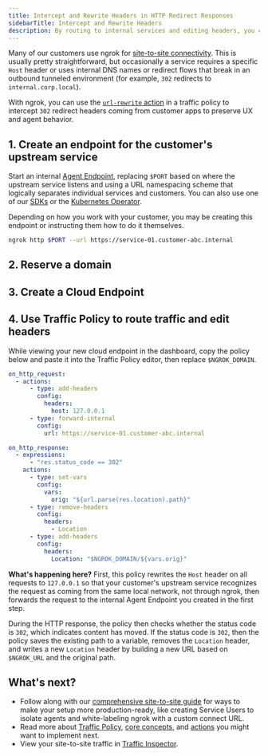 ```yaml
---
title: Intercept and Rewrite Headers in HTTP Redirect Responses
sidebarTitle: Intercept and Rewrite Headers
description: By routing to internal services and editing headers, you can manipulate traffic in ways that allow you to seamlessly access customer networks and upstream services despite their network topology.
---
```



Many of our customers use ngrok for [site-to-site connectivity](/guides/site-to-site-connectivity/).
This is usually pretty straightforward, but occasionally a service requires a specific `Host` header or uses internal DNS names or redirect flows that break in an outbound tunneled environment (for example, `302` redirects to `internal.corp.local`).

With ngrok, you can use the [`url-rewrite` action](/traffic-policy/actions/url-rewrite) in a traffic policy to intercept `302` redirect headers coming from customer apps to preserve UX and agent behavior.

## 1. Create an endpoint for the customer's upstream service

Start an internal [Agent Endpoint](/universal-gateway/agent-endpoints/), replacing `$PORT` based on where the upstream service listens and using a URL namespacing scheme that logically separates individual services and customers.
You can also use one of our [SDKs](/agent-sdks) or the [Kubernetes Operator](/k8s).

Depending on how you work with your customer, you may be creating this endpoint or instructing them how to do it themselves.

```bash
ngrok http $PORT --url https://service-01.customer-abc.internal
```

## 2. Reserve a domain

<ReserveDomain domain="https://service-01.customer-abc.ngrok.app" />

## 3. Create a Cloud Endpoint

<CloudEndpoint />

## 4. Use Traffic Policy to route traffic and edit headers

While viewing your new cloud endpoint in the dashboard, copy the policy below and paste it into the Traffic Policy editor, then replace `$NGROK_DOMAIN`.

```yaml
on_http_request:
  - actions:
      - type: add-headers
        config:
          headers:
            host: 127.0.0.1
      - type: forward-internal
        config:
          url: https://service-01.customer-abc.internal

on_http_response:
  - expressions:
      - "res.status_code == 302"
    actions:
      - type: set-vars
        config:
          vars:
            orig: "${url.parse(res.location).path}"
      - type: remove-headers
        config:
          headers:
            - Location
      - type: add-headers
        config:
          headers:
            Location: "$NGROK_DOMAIN/${vars.orig}"
```

**What's happening here?** First, this policy rewrites the `Host` header on all requests to `127.0.0.1` so that your customer's upstream service recognizes the request as coming from the same local network, not through ngrok, then forwards the request to the internal Agent Endpoint you created in the first step.

During the HTTP response, the policy then checks whether the status code is `302`, which indicates content has moved.
If the status code is `302`, then the policy saves the existing path to a variable, removes the `Location` header, and writes a new `Location` header by building a new URL based on `$NGROK_URL` and the original path.

## What's next?

- Follow along with our [comprehensive site-to-site guide](/guides/site-to-site-connectivity/) for ways to make your setup more production-ready, like creating Service Users to isolate agents and white-labeling ngrok with a custom connect URL.
- Read more about [Traffic Policy](/traffic-policy), [core concepts](/traffic-policy/concepts), and [actions](/traffic-policy/actions) you might want to implement next.
- View your site-to-site traffic in [Traffic Inspector](https://dashboard.ngrok.com/traffic-inspector).
